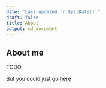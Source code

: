 ```yaml
---
date: "Last updated `r Sys.Date()`"
draft: false
title: About
output: md_document
---
```


## About me

TODO

But you could just go <a href='shaunnielsen.com' target="_blank">here</a>


